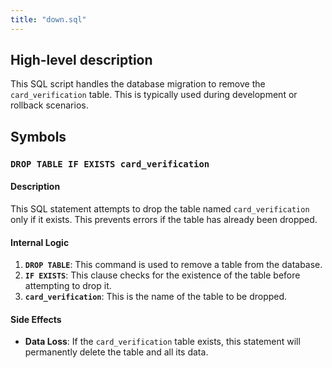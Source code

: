```yaml
---
title: "down.sql"
---
```


## High-level description
This SQL script handles the database migration to remove the `card_verification` table. This is typically used during development or rollback scenarios.

## Symbols

### `DROP TABLE IF EXISTS card_verification`
#### Description
This SQL statement attempts to drop the table named `card_verification` only if it exists. This prevents errors if the table has already been dropped.

#### Internal Logic
1. **`DROP TABLE`**: This command is used to remove a table from the database.
2. **`IF EXISTS`**: This clause checks for the existence of the table before attempting to drop it.
3. **`card_verification`**: This is the name of the table to be dropped.

#### Side Effects
- **Data Loss**: If the `card_verification` table exists, this statement will permanently delete the table and all its data. 
